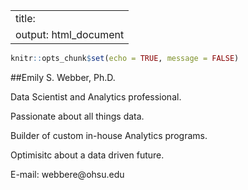 
---
title: 
output: html_document
---

```r
knitr::opts_chunk$set(echo = TRUE, message = FALSE)
```



##Emily S. Webber, Ph.D.

  Data Scientist and Analytics professional. 
  
  Passionate about all things data. 
  
  Builder of custom in-house Analytics programs. 

  Optimisitc about a data driven future. 
  
  
  
  E-mail: webbere@ohsu.edu
  
  
  
  